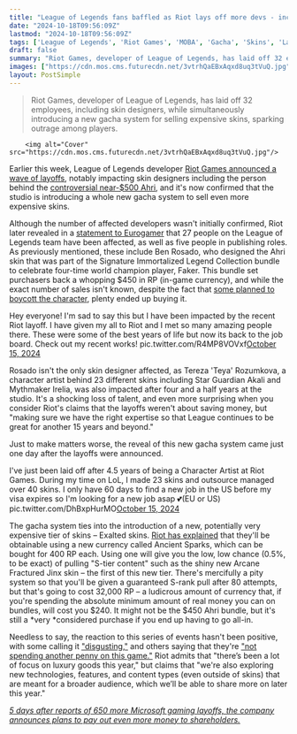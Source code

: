 ```yaml
---
title: "League of Legends fans baffled as Riot lays off more devs - including the $500 Ahri skin designer - only to unveil a gacha-fueled $250 Arcane skin 24 hours later"
date: "2024-10-18T09:56:09Z"
lastmod: "2024-10-18T09:56:09Z"
tags: ['League of Legends', 'Riot Games', 'MOBA', 'Gacha', 'Skins', 'Layoffs', 'Controversy', 'Microtransactions']
draft: false
summary: "Riot Games, developer of League of Legends, has laid off 32 employees, including skin designers, while simultaneously introducing a new gacha system for selling expensive skins, sparking outrage among players."
images: ["https://cdn.mos.cms.futurecdn.net/3vtrhQaEBxAqxd8uq3tVuQ.jpg"]
layout: PostSimple
---
```

> Riot Games, developer of League of Legends, has laid off 32 employees, including skin designers, while simultaneously introducing a new gacha system for selling expensive skins, sparking outrage among players.


        <img alt="Cover" src="https://cdn.mos.cms.futurecdn.net/3vtrhQaEBxAqxd8uq3tVuQ.jpg"/>
        
Earlier this week, League of Legends developer [<u>Riot Games announced a wave of layoffs</u>](https://www.gamesradar.com/games/league-of-legends/riot-announces-an-update-on-how-were-evolving-league-of-legends-which-is-of-course-another-layoff-announcement/), notably impacting skin designers including the person behind the [<u>controversial near-$500 Ahri</u>](https://www.gamesradar.com/games/league-of-legends/league-of-legends-has-a-new-skin-to-commemorate-esports-goat-faker-and-with-its-near-dollar500-price-tag-its-already-got-players-planning-forced-boycotts-as-a-form-of-protest/), and it's now confirmed that the studio is introducing a whole new gacha system to sell even more expensive skins. 

Although the number of affected developers wasn't initially confirmed, Riot later revealed in a [<u>statement to Eurogamer</u>](https://www.eurogamer.net/league-of-legends-developer-riot-games-announces-second-round-of-layoffs-this-year) that 27 people on the League of Legends team have been affected, as well as five people in publishing roles. As previously mentioned, these include Ben Rosado, who designed the Ahri skin that was part of the Signature Immortalized Legend Collection bundle to celebrate four-time world champion player, Faker. This bundle set purchasers back a whopping $450 in RP (in-game currency), and while the exact number of sales isn't known, despite the fact that [<u>some planned to boycott the character</u>](https://www.gamesradar.com/games/league-of-legends/league-of-legends-players-protest-dollar500-skin-with-a-forced-boycott-perma-banning-ahri-to-stop-anyone-using-her-new-cosmetic/), plenty ended up buying it.

Hey everyone! I'm sad to say this but I have been impacted by the recent Riot layoff. I have given my all to Riot and I met so many amazing people there. These were some of the best years of life but now its back to the job board. Check out my recent works! pic.twitter.com/R4MP8VOVxf[October 15, 2024](https://twitter.com/Ben_Rosado/status/1846273378899964119)

Rosado isn't the only skin designer affected, as Tereza 'Teya' Rozumkova, a character artist behind 23 different skins including Star Guardian Akali and Mythmaker Irelia, was also impacted after four and a half years at the studio. It's a shocking loss of talent, and even more surprising when you consider Riot's claims that the layoffs weren't about saving money, but "making sure we have the right expertise so that League continues to be great for another 15 years and beyond." 

Just to make matters worse, the reveal of this new gacha system came just one day after the layoffs were announced.

I've just been laid off after 4.5 years of being a Character Artist at Riot Games. During my time on LoL, I made 23 skins and outsource managed over 40 skins. I only have 60 days to find a new job in the US before my visa expires so I'm looking for a new job asap 💕(EU or US) pic.twitter.com/DhBxpHurMO[October 15, 2024](https://twitter.com/TerezaRozumkova/status/1846266089585496281)

The gacha system ties into the introduction of a new, potentially very expensive tier of skins – Exalted skins. [<u>Riot has explained</u>](https://www.leagueoflegends.com/en-au/news/game-updates/dev-exalted-skins-the-mythic-shop-and-nexus-finishers/) that they'll be obtainable using a new currency called Ancient Sparks, which can be bought for 400 RP each. Using one will give you the low, low chance (0.5%, to be exact) of pulling "S-tier content" such as the shiny new Arcane Fractured Jinx skin – the first of this new tier. There's mercifully a pity system so that you'll be given a guaranteed S-rank pull after 80 attempts, but that's going to cost 32,000 RP – a ludicrous amount of currency that, if you're spending the absolute minimum amount of real money you can on bundles, will cost you $240. It might not be the $450 Ahri bundle, but it's still a *very *considered purchase if you end up having to go all-in. 

Needless to say, the reaction to this series of events hasn't been positive, with some calling it [<u>"disgusting,"</u>](https://x.com/papuchochoe/status/1846577788234690623) and others saying that they're [<u>"not spending another penny on this game."</u>](https://x.com/aquanariuwu/status/1846905293743038906) Riot admits that "there’s been a lot of focus on luxury goods this year," but claims that "we're also exploring new technologies, features, and content types (even outside of skins) that are meant for a broader audience, which we’ll be able to share more on later this year."

[<u><em>5 days after reports of 650 more Microsoft gaming layoffs, the company announces plans to pay out even more money to shareholders.</em></u>](https://www.gamesradar.com/games/5-days-after-reports-of-650-more-microsoft-gaming-layoffs-the-company-announces-plans-to-pay-out-even-more-money-to-shareholders/)
        